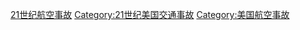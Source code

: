[[Category:21世纪航空事故|]]
[[Category:21世纪美国交通事故|Category:21世纪美国交通事故]]
[[Category:美国航空事故|Category:美国航空事故]]